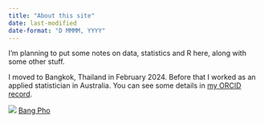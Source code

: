 ```yaml
---
title: "About this site"
date: last-modified
date-format: "D MMMM, YYYY"
---
```


::: {.grid}

::: {.g-col-6}

I'm planning to put some notes on data, statistics and R here, along with some other stuff.

I moved to Bangkok, Thailand in February 2024. Before that I worked as an applied statistician in Australia. You can see some details in [my ORCID record](https://orcid.org/0000-0001-9344-7749).
:::
  
::: {.g-col-6}

![](images/Bang_Pho_July_2024.jpg)
[Bang Pho](bang_pho.qmd)

:::
  
:::  


